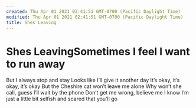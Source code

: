 ```yaml
---
created: Thu Apr 01 2021 02:41:51 GMT-0700 (Pacific Daylight Time)
modified: Thu Apr 01 2021 02:41:51 GMT-0700 (Pacific Daylight Time)
title: Shes Leaving
---
```

# Shes LeavingSometimes I feel I want to run away
But I always stop and stay
Looks like I’ll give it another day
It’s okay, it’s okay, it’s okay
But the Cheshire cat won’t leave me alone
Why won’t she call, guess I’ll wait by the phone
Don’t get me wrong, believe me I know
I’m just a little bit selfish and scared that you’ll go
